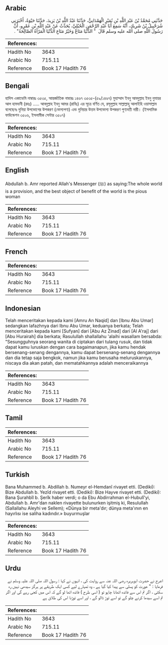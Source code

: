 ## Arabic


<div dir="rtl" lang="ar" style={{fontSize:'larger',backgroundColor:'#f8f9fa',padding:20}}>
حَدَّثَنِي مُحَمَّدُ بْنُ عَبْدِ اللَّهِ بْنِ نُمَيْرٍ الْهَمْدَانِيُّ، حَدَّثَنَا عَبْدُ اللَّهِ بْنُ يَزِيدَ، حَدَّثَنَا حَيْوَةُ، أَخْبَرَنِي شُرَحْبِيلُ بْنُ شَرِيكٍ، أَنَّهُ سَمِعَ أَبَا عَبْدِ الرَّحْمَنِ الْحُبُلِيَّ، يُحَدِّثُ عَنْ عَبْدِ اللَّهِ بْنِ عَمْرٍو، أَنَّ رَسُولَ اللَّهِ صلى الله عليه وسلم قَالَ ‏ "‏ الدُّنْيَا مَتَاعٌ وَخَيْرُ مَتَاعِ الدُّنْيَا الْمَرْأَةُ الصَّالِحَةُ‏"‏ ‏.‏
</div>
<div style={{backgroundColor:'#f8f9fa',padding:20, marginBottom: 10}}><table> <thead> <tr> <th>References:</th> <th></th> </tr> </thead> <tbody><tr><td>Hadith No</td><td>3643</td></tr><tr><td>Arabic No</td><td>715.11</td></tr><tr><td>Reference</td><td>Book 17 Hadith 76</td></tr></tbody></table></div>

## Bengali


<div dir="ltr" lang="bn" style={{fontSize:'larger',backgroundColor:'#f8f9fa',padding:20}}>
হাদিস একাডেমি নাম্বারঃ ৩৫৩৫, আন্তর্জাতিক নাম্বারঃ ১৪৬৭ ৩৫৩৫-(৫৯/১৪৬৭) মুহাম্মাদ ইবনু আবদুল্লাহ ইবনু নুমায়র আল হামদানী (রহঃ) ..... আবদুল্লাহ ইবনু আমর (রাযিঃ) এর সূত্রে বর্ণিত যে, রসূলুল্লাহ সাল্লাল্লাহু আলাইহি ওয়াসাল্লাম বলেছেনঃ দুনিয়া উপভোগের উপকরণ (ভোগ্যপণ্য) এবং দুনিয়ার উত্তম উপভোগ্য উপকরণ পুণ্যবতী নারী। (ইসলামিক ফাউন্ডেশন ৩৫০৬, ইসলামীক সেন্টার ৩৫০৭)
</div>
<div style={{backgroundColor:'#f8f9fa',padding:20, marginBottom: 10}}><table> <thead> <tr> <th>References:</th> <th></th> </tr> </thead> <tbody><tr><td>Hadith No</td><td>3643</td></tr><tr><td>Arabic No</td><td>715.11</td></tr><tr><td>Reference</td><td>Book 17 Hadith 76</td></tr></tbody></table></div>

## English


<div dir="ltr" lang="en" style={{fontSize:'larger',backgroundColor:'#f8f9fa',padding:20}}>
Abdullah b. Amr reported Allah's Messenger (ﷺ) as saying:The whole world is a provision, and the best object of benefit of the world is the pious woman
</div>
<div style={{backgroundColor:'#f8f9fa',padding:20, marginBottom: 10}}><table> <thead> <tr> <th>References:</th> <th></th> </tr> </thead> <tbody><tr><td>Hadith No</td><td>3643</td></tr><tr><td>Arabic No</td><td>715.11</td></tr><tr><td>Reference</td><td>Book 17 Hadith 76</td></tr></tbody></table></div>

## French


<div dir="ltr" lang="fr" style={{fontSize:'larger',backgroundColor:'#f8f9fa',padding:20}}>

</div>
<div style={{backgroundColor:'#f8f9fa',padding:20, marginBottom: 10}}><table> <thead> <tr> <th>References:</th> <th></th> </tr> </thead> <tbody><tr><td>Hadith No</td><td>3643</td></tr><tr><td>Arabic No</td><td>715.11</td></tr><tr><td>Reference</td><td>Book 17 Hadith 76</td></tr></tbody></table></div>

## Indonesian


<div dir="ltr" lang="id" style={{fontSize:'larger',backgroundColor:'#f8f9fa',padding:20}}>
Telah menceritakan kepada kami [Amru An Naqid] dan [Ibnu Abu Umar] sedangkan lafazhnya dari Ibnu Abu Umar, keduanya berkata; Telah menceritakan kepada kami [Sufyan] dari [Abu Az Zinad] dari [Al A'raj] dari [Abu Hurairah] dia berkata; Rasulullah shallallahu 'alaihi wasallam bersabda: "Sesungguhnya seorang wanita di ciptakan dari tulang rusuk, dan tidak dapat kamu luruskan dengan cara bagaimanapun, jika kamu hendak bersenang-senang dengannya, kamu dapat bersenang-senang dengannya dan dia tetap saja bengkok, namun jika kamu berusaha meluruskannya, niscaya dia akan patah, dan mematahkannya adalah menceraikannya
</div>
<div style={{backgroundColor:'#f8f9fa',padding:20, marginBottom: 10}}><table> <thead> <tr> <th>References:</th> <th></th> </tr> </thead> <tbody><tr><td>Hadith No</td><td>3643</td></tr><tr><td>Arabic No</td><td>715.11</td></tr><tr><td>Reference</td><td>Book 17 Hadith 76</td></tr></tbody></table></div>

## Tamil


<div dir="ltr" lang="ta" style={{fontSize:'larger',backgroundColor:'#f8f9fa',padding:20}}>

</div>
<div style={{backgroundColor:'#f8f9fa',padding:20, marginBottom: 10}}><table> <thead> <tr> <th>References:</th> <th></th> </tr> </thead> <tbody><tr><td>Hadith No</td><td>3643</td></tr><tr><td>Arabic No</td><td>715.11</td></tr><tr><td>Reference</td><td>Book 17 Hadith 76</td></tr></tbody></table></div>

## Turkish


<div dir="ltr" lang="tr" style={{fontSize:'larger',backgroundColor:'#f8f9fa',padding:20}}>
Bana Muhammed b. Abdillah b. Numeyr el-Hemdanî rivayet etti. (Dediki): Bize Abdullah b. Yezîd rivayet etti. (Dediki): Bize Hayve rivayet etti. (Dediki): Bana Şurahbîl b. Şerîk haber verdi; o da Ebu Abdirrahman el-Hubulî'yi, Abdullah b. Amr'dan naklen rivayette bulunurken işitmiş ki, Resulullah (Sallallahu Aleyhi ve Sellem); «Dünya bir meta'dır; dünya meta'ının en hayırlısı ise saliha kadındır.» buyurmuşlar
</div>
<div style={{backgroundColor:'#f8f9fa',padding:20, marginBottom: 10}}><table> <thead> <tr> <th>References:</th> <th></th> </tr> </thead> <tbody><tr><td>Hadith No</td><td>3643</td></tr><tr><td>Arabic No</td><td>715.11</td></tr><tr><td>Reference</td><td>Book 17 Hadith 76</td></tr></tbody></table></div>

## Urdu


<div dir="rtl" lang="ur" style={{fontSize:'larger',backgroundColor:'#f8f9fa',padding:20}}>
اعرج نے حضرت ابوہریرہ رضی اللہ عنہ سے روایت کی ، انہوں نے کہا : رسول اللہ صلی اللہ علیہ وسلم نے فرمایا : " عورت کو پسلی سے پیدا کیا گیا ہے ، وہ تمہارے لیے کسی ایک طریقے پر ہرگز سیدھی نہیں رہ سکتی ، اگر تم اس سے فائدہ اٹھانا چاہو تو ( اسی طرح ) فائدہ اٹھا لو گے کہ اس میں کجی رہے گی اور اگر تم اسے سیدھا کرنے چلو گے تو اسے توڑ ڈالو گے ، اور اسے توڑنا اس کی طلاق ہے
</div>
<div style={{backgroundColor:'#f8f9fa',padding:20, marginBottom: 10}}><table> <thead> <tr> <th>References:</th> <th></th> </tr> </thead> <tbody><tr><td>Hadith No</td><td>3643</td></tr><tr><td>Arabic No</td><td>715.11</td></tr><tr><td>Reference</td><td>Book 17 Hadith 76</td></tr></tbody></table></div>